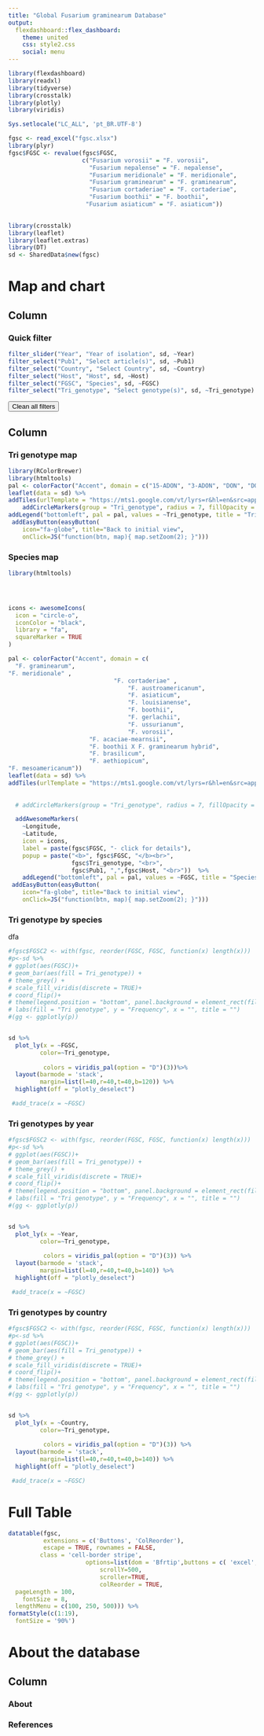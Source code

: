 ```yaml
---
title: "Global Fusarium graminearum Database"
output: 
  flexdashboard::flex_dashboard:
    theme: united
    css: style2.css
    social: menu
---
```




```r

library(flexdashboard)
library(readxl)
library(tidyverse)
library(crosstalk)
library(plotly)
library(viridis)
```



```r
Sys.setlocale("LC_ALL", 'pt_BR.UTF-8')

fgsc <- read_excel("fgsc.xlsx")
library(plyr)
fgsc$FGSC <- revalue(fgsc$FGSC, 
                     c("Fusarium vorosii" = "F. vorosii",
                       "Fusarium nepalense" = "F. nepalense",
                       "Fusarium meridionale" = "F. meridionale",
                       "Fusarium graminearum" = "F. graminearum",
                       "Fusarium cortaderiae" = "F. cortaderiae",
                       "Fusarium boothii" = "F. boothii",
                      "Fusarium asiaticum" = "F. asiaticum"))
                       

```



```r
library(crosstalk)
library(leaflet)
library(leaflet.extras)
library(DT)
sd <- SharedData$new(fgsc)

```




<i class="fa fa-map" aria-hidden="true"></i> Map and chart
============



Column {data-width=230}
----------------------------------

### Quick filter


```r
filter_slider("Year", "Year of isolation", sd, ~Year)
filter_select("Pub1", "Select article(s)", sd, ~Pub1)
filter_select("Country", "Select Country", sd, ~Country)
filter_select("Host", "Host", sd, ~Host)
filter_select("FGSC", "Species", sd, ~FGSC)
filter_select("Tri_genotype", "Select genotype(s)", sd, ~Tri_genotype)
```


<input type="button" value="Clean all filters" onClick="window.location.reload()">



Column {.tabset}
----------------------------------



### <i class="fa fa-map" aria-hidden="true"></i> Tri genotype map


```r
library(RColorBrewer)
library(htmltools)
pal <- colorFactor("Accent", domain = c("15-ADON", "3-ADON", "DON", "DON/NIV", "NIV", "NX-2"))
leaflet(data = sd) %>%
addTiles(urlTemplate = "https://mts1.google.com/vt/lyrs=r&hl=en&src=app&x={x}&y={y}&z={z}&s=G", attribution = 'Google') %>% 
    addCircleMarkers(group = "Tri_genotype", radius = 7, fillOpacity = 0.8,  weight=1, color = NA, fillColor = ~pal(Tri_genotype), label = ~Tri_genotype) %>%
addLegend("bottomleft", pal = pal, values = ~Tri_genotype, title = "Tri genotype",  opacity = 1 ) %>%   
 addEasyButton(easyButton(
    icon="fa-globe", title="Back to initial view",
    onClick=JS("function(btn, map){ map.setZoom(2); }"))) 


```

### <i class="fa fa-map" aria-hidden="true"></i> Species map


```r

library(htmltools)




icons <- awesomeIcons(
  icon = "circle-o",
  iconColor = "black",
  library = "fa",
  squareMarker = TRUE
)

pal <- colorFactor("Accent", domain = c(
  "F. graminearum",
"F. meridionale" ,
                              "F. cortaderiae" ,
                                  "F. austroamericanum",
                                  "F. asiaticum", 
                                  "F. louisianense", 
                                  "F. boothii",
                                  "F. gerlachii", 
                                  "F. ussurianum",
                                  "F. vorosii", 
                       "F. acaciae-mearnsii", 
                       "F. boothii X F. graminearum hybrid",
                       "F. brasilicum",
                       "F. aethiopicum", 
"F. mesoamericanum"))
leaflet(data = sd) %>%
addTiles(urlTemplate = "https://mts1.google.com/vt/lyrs=r&hl=en&src=app&x={x}&y={y}&z={z}&s=G", attribution = 'Google') %>% 
   
  
  # addCircleMarkers(group = "Tri_genotype", radius = 7, fillOpacity = 0.8, weight=1, color = NA, fillColor = ~pal(FGSC), label = ~FGSC) %>%

  addAwesomeMarkers(
    ~Longitude,
    ~Latitude,
    icon = icons,
    label = paste(fgsc$FGSC, "- click for details"),
    popup = paste("<b>", fgsc$FGSC, "</b><br>",
                  fgsc$Tri_genotype, "<br>",
                  fgsc$Pub1, ",",fgsc$Host, "<br>"))  %>% 
    addLegend("bottomleft", pal = pal, values = ~FGSC, title = "Species",  opacity = 1 ) %>%
 addEasyButton(easyButton(
    icon="fa-globe", title="Back to initial view",
    onClick=JS("function(btn, map){ map.setZoom(2); }"))) 


```



### <i class="fa fa-bar-chart" aria-hidden="true"></i> Tri genotype by species 

dfa
```r

#fgsc$FGSC2 <- with(fgsc, reorder(FGSC, FGSC, function(x) length(x)))
#p<-sd %>% 
# ggplot(aes(FGSC))+
# geom_bar(aes(fill = Tri_genotype)) +
# theme_grey() +
# scale_fill_viridis(discrete = TRUE)+
# coord_flip()+
# theme(legend.position = "bottom", panel.background = element_rect(fill = "grey97"))+
# labs(fill = "Tri genotype", y = "Frequency", x = "", title = "")
#(gg <- ggplotly(p))


sd %>% 
  plot_ly(x = ~FGSC, 
         color=~Tri_genotype,
      
          colors = viridis_pal(option = "D")(3))%>% 
  layout(barmode = 'stack',
         margin=list(l=40,r=40,t=40,b=120)) %>% 
  highlight(off = "plotly_deselect")    

 #add_trace(x = ~FGSC)


```




### <i class="fa fa-bar-chart" aria-hidden="true"></i> Tri genotypes by year


```r

#fgsc$FGSC2 <- with(fgsc, reorder(FGSC, FGSC, function(x) length(x)))
#p<-sd %>% 
# ggplot(aes(FGSC))+
# geom_bar(aes(fill = Tri_genotype)) +
# theme_grey() +
# scale_fill_viridis(discrete = TRUE)+
# coord_flip()+
# theme(legend.position = "bottom", panel.background = element_rect(fill = "grey97"))+
# labs(fill = "Tri genotype", y = "Frequency", x = "", title = "")
#(gg <- ggplotly(p))


sd %>% 
  plot_ly(x = ~Year, 
         color=~Tri_genotype,
      
          colors = viridis_pal(option = "D")(3)) %>% 
  layout(barmode = 'stack',
         margin=list(l=40,r=40,t=40,b=140)) %>% 
  highlight(off = "plotly_deselect")    

 #add_trace(x = ~FGSC)


```



### <i class="fa fa-bar-chart" aria-hidden="true"></i> Tri genotypes by country


```r

#fgsc$FGSC2 <- with(fgsc, reorder(FGSC, FGSC, function(x) length(x)))
#p<-sd %>% 
# ggplot(aes(FGSC))+
# geom_bar(aes(fill = Tri_genotype)) +
# theme_grey() +
# scale_fill_viridis(discrete = TRUE)+
# coord_flip()+
# theme(legend.position = "bottom", panel.background = element_rect(fill = "grey97"))+
# labs(fill = "Tri genotype", y = "Frequency", x = "", title = "")
#(gg <- ggplotly(p))


sd %>% 
  plot_ly(x = ~Country, 
         color=~Tri_genotype,
      
          colors = viridis_pal(option = "D")(3)) %>% 
  layout(barmode = 'stack',
         margin=list(l=40,r=40,t=40,b=140)) %>% 
  highlight(off = "plotly_deselect")    

 #add_trace(x = ~FGSC)


```








<i class="fa fa-table" aria-hidden="true"></i> Full Table
=================

```r
datatable(fgsc, 
          extensions = c('Buttons', 'ColReorder'),
          escape = TRUE, rownames = FALSE,
         class = 'cell-border stripe',
                      options=list(dom = 'Bfrtip',buttons = c( 'excel', 'pdf'),deferRender=TRUE, 
                          scrollY=500, 
                          scroller=TRUE,
                          colReorder = TRUE,
  pageLength = 100,
    fontSize = 8,
  lengthMenu = c(100, 250, 500))) %>% 
formatStyle(c(1:19),
  fontSize = '90%')
```


About the database 
============


Column {.tabset}
----------------------------------

### About

### References


